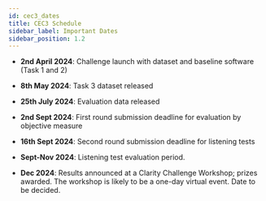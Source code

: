 ```yaml
---
id: cec3_dates
title: CEC3 Schedule
sidebar_label: Important Dates
sidebar_position: 1.2
---
```


- **2nd April 2024**: Challenge launch with dataset and baseline software (Task 1 and 2)
- **8th May 2024**: Task 3 dataset released
- **25th July 2024**: Evaluation data released
- **2nd Sept 2024**: First round submission deadline for evaluation by objective measure

- **16th Sept 2024**: Second round submission deadline for listening tests

- **Sept-Nov 2024**: Listening test evaluation period.
- **Dec 2024**:  Results announced at a Clarity Challenge Workshop; prizes awarded. The workshop is likely to be a one-day virtual event. Date to be decided.

